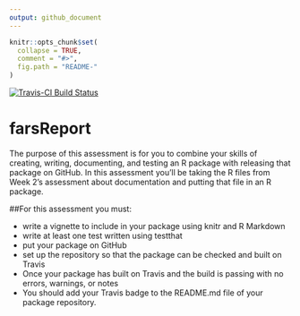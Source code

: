 ```yaml
---
output: github_document
---
```


<!-- README.md is generated from README.Rmd. Please edit that file -->

```r
knitr::opts_chunk$set(
  collapse = TRUE,
  comment = "#>",
  fig.path = "README-"
)
```

[![Travis-CI Build Status](https://travis-ci.org/.svg?branch=master)](https://travis-ci.org/)

# farsReport
The purpose of this assessment is for you to combine your skills of creating, writing, documenting, and testing an R package with releasing that package on GitHub. In this assessment you'll be taking the R files from Week 2's assessment about documentation and putting that file in an R package.

##For this assessment you must:

* write a vignette to include in your package using knitr and R Markdown
* write at least one test written using testthat
* put your package on GitHub
* set up the repository so that the package can be checked and built on Travis
* Once your package has built on Travis and the build is passing with no errors, warnings, or notes 
* You should add your Travis badge to the README.md file of your package repository.

